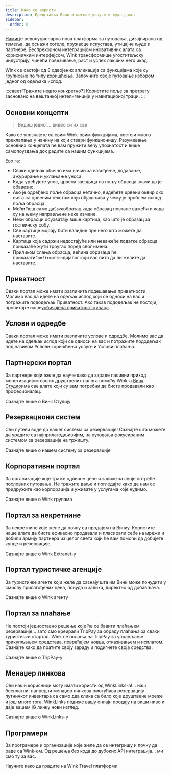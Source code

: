 ```yaml
---
title: Како се користи
description: Представља Винк и његове услуге и куда даље.
sidebar:
  order: 0
---
```


[Намиг](https://wink.travel)је револуционарна нова платформа за путовања, дизајнирана од темеља, да оснажи хотеле, пружаоце искустава, утицајне људе и партнере. Беспрекорном интеграцијом иновативних алата са корисничким интерфејсом, Wink трансформише угоститељску индустрију, чинећи повезивање, раст и успех лакшим него икад.

Wink се састоји од 8 одвојених апликација са функцијама које су груписане по типу коришћења.
Започните своје путовање избором једног од одељака испод.

:::савет\[Тражите нешто конкретно?]
Користите поље за претрагу засновано на вештачкој интелигенцији у навигационој траци.
:::

## Основни концепти

> Видиш једног... видео си их све

Како се упознајете са свим Wink-овим функцијама, постоји много преклапања у начину на који ствари функционишу.
Разумевање основних концепата ће вам пружити већу упознатост и више самопоуздања док радите са нашим функцијама.

Ево га:

* Сваки одељак обично има начин за навођење, додавање, ажурирање и уклањање уноса.
* Када уређујете унос, црвена звездица<Badge text="*" variant="danger" size="large" />
  на пољу обрасца значи да је обавезно.
* Ако је одређено поље обрасца нетачно, видећете црвени оквир око њега са црвеним текстом који објашњава у чему је проблем испод поља обрасца.
* Моћи ћеш само да`Save`образац када образац постане важећи и када су на њему направљене неке измене.
* Неки обрасци обухватају више картица, као што је образац за гостеинску собу.
* Све картице морају бити валидне пре него што можете да наставите.
* Картица која садржи недостајуће или неважеће податке обрасца приказаће жути троугао<Badge text="⚠️" variant="caution" size="large" />
  поред свог имена.
* Приликом слања обрасца, већина образаца ће приказати`Confirmation`дијалог који вас пита да ли желите да наставите.

## Приватност

Сваки портал може имати различита подешавања приватности. Молимо вас да идете на одељак испод који се односи на вас и потражите пододељак Приватност. Ако такав пододељак не постоји, прочитајте наше[уобичајена приватност купаца](/booking-engine/privacy).

## Услови и одредбе

Сваки портал може имати различите услове и одредбе. Молимо вас да идете на одељак испод који се односи на вас и потражите пододељак под називом Услови коришћења услуге и Услови плаћања.

## Партнерски портал

За партнере који желе да науче како да зараде пасивни приход монетизацијом својих друштвених налога помоћу Wink-а.[Винк Студио](https://studio.wink.travel)има све алате који су вам потребни да бисте продавали као професионалац.

<LinkButton href="/studio/what-is-studio">
  Сазнајте више о Винк Студију
</LinkButton>


## Резервациони систем

Сви путеви воде до нашег система за резервације! Сазнајте шта можете да урадите са најприлагодљивијим, на путовања фокусираним системом за резервације на тржишту.

<LinkButton href="/booking-engine/in-a-nutshell">
  Сазнајте више о нашем систему за резервације
</LinkButton>


## Корпоративни портал

За организације које траже одличне цене и залихе за своје потребе пословних путовања. Не тражите даље и погледајте како да нам се придружите као корпорација и уживате у услугама које нудимо.

<LinkButton href="/corporate/what-is-group">
  Сазнајте више о Wink групама
</LinkButton>


## Портал за некретнине

За некретнине које желе да почну са продајом на Винку. Користите наше алате да бисте ефикасно продавали и пласирали себе на мрежи и добили армију партнера из целог света који ће вам помоћи да добијете купце и резервације.

<LinkButton href="/extranet/what-is-extranet">
  Сазнајте више о Wink Extranet-у
</LinkButton>


## Портал туристичке агенције

За туристичке агенте који желе да сазнају шта им Винк може понудити у смислу прилагођених цена, понуда и залиха, директно од добављача.

<LinkButton href="/travel-agent/what-is-agent">
  Сазнајте више о Wink агенту
</LinkButton>


## Портал за плаћање

Не постоји једноставно решење које ће се бавити плаћањем резервације... зато смо креирали TripPay за обраду плаћања за сваки туристички стартап. Wink се ослања на TripPay за управљање прикупљањем средстава, повраћајем новца, отказивањем и исплатом.
Сазнајте како да пратите своју зараду и подигнете своја средства.

<LinkButton href="/payment/what-is-trip-pay">
  Сазнајте више о TripPay-у
</LinkButton>


## Менаџер линкова

Сви наши корисници могу имати користи од WinkLinks-а!... наш бесплатни, напредни менаџер линкова омогућава резервацију путничког инвентара са само два клика са било које друштвене мреже и још много тога.
WinkLinks подиже вашу онлајн продају на виши ниво и даје вашем IG линку нови изглед.

<LinkButton href="/link-manager/wink-links">
  Сазнајте више о WinkLinks-у
</LinkButton>


## Програмери

За програмере и организације које желе да се интегришу и почну да раде са Wink-ом. Од решења без кода до дубоких API интеграција... ми смо ту за вас.

<LinkButton href="/developers/build-on-wink">
  Научите како да градите на Wink Travel платформи
</LinkButton>

